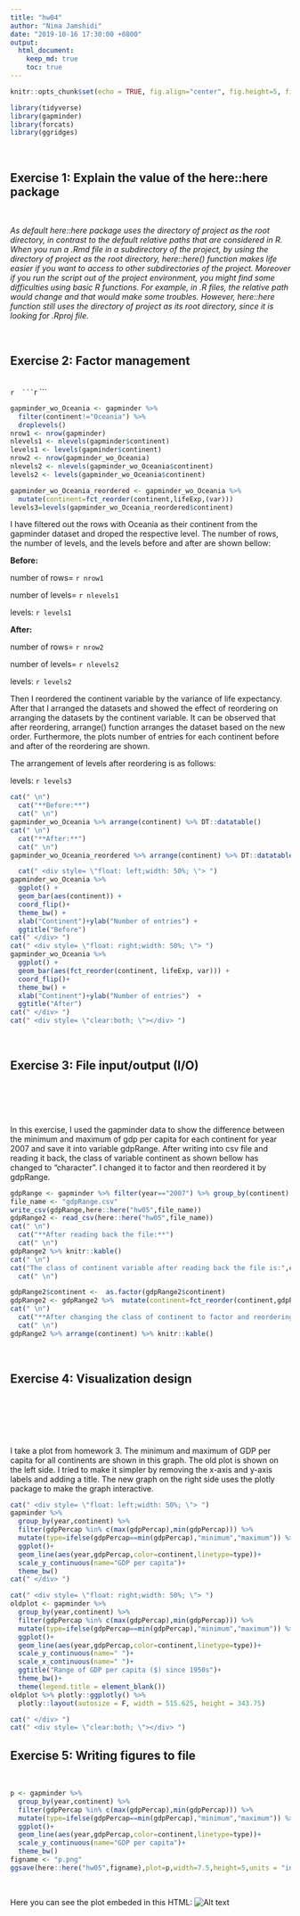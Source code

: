 ```yaml
---
title: "hw04"
author: "Nima Jamshidi"
date: "2019-10-16 17:30:00 +0800"
output: 
  html_document:
    keep_md: true
    toc: true
---
```


```r
knitr::opts_chunk$set(echo = TRUE, fig.align="center", fig.height=5, fig.width=7.5)

```

```r
library(tidyverse)
library(gapminder)
library(forcats)
library(ggridges)
```

<br>


## Exercise 1: Explain the value of the here::here package


<br>

*As default here::here package uses the directory of project as the root directory, in contrast to the default relative paths that are considered in R. When you run a .Rmd file in a subdirectory of the project, by using the directory of project as the root directory, here::here() function makes life easier if you want to access to other subdirectories of the project. Moreover if you run the script out of the project environment, you might find some difficulties using basic R functions. For example, in .R files, the relative path would change and that would make some troubles. However, here::here function still uses the directory of project as its root directory, since it is looking for .Rproj file.*

<br>


## Exercise 2: Factor management

<br>
 ````r
 ```
 ````r
 ```
<br>
 
```r
gapminder_wo_Oceania <- gapminder %>% 
  filter(continent!="Oceania") %>% 
  droplevels()
nrow1 <- nrow(gapminder)
nlevels1 <- nlevels(gapminder$continent)
levels1 <- levels(gapminder$continent)
nrow2 <- nrow(gapminder_wo_Oceania)
nlevels2 <- nlevels(gapminder_wo_Oceania$continent)
levels2 <- levels(gapminder_wo_Oceania$continent)

gapminder_wo_Oceania_reordered <- gapminder_wo_Oceania %>%
  mutate(continent=fct_reorder(continent,lifeExp,(var)))
levels3=levels(gapminder_wo_Oceania_reordered$continent)
```
I have filtered out the rows with Oceania as their continent from the gapminder dataset and droped the respective level. The number of rows, the number of levels, and the levels before and after are shown bellow:

**Before:**

number of rows= `r nrow1`

number of levels= `r nlevels1`

levels: `r levels1`

**After:**

number of rows= `r nrow2`

number of levels= `r nlevels2`

levels: `r levels2`

Then I reordered the continent variable by the variance of life expectancy. After that I arranged the datasets and showed the effect of reordering on arranging the datasets by the continent variable. It can be observed that after reordering, arrange() function arranges the dataset based on the new order. Furthermore, the plots number of entries for each continent before and after of the reordering are shown.

The arrangement of levels after reordering is as follows:

levels: `r levels3`

```r
cat(" \n")
  cat("**Before:**")
  cat(" \n")
gapminder_wo_Oceania %>% arrange(continent) %>% DT::datatable()
cat(" \n")
  cat("**After:**")
  cat(" \n")
gapminder_wo_Oceania_reordered %>% arrange(continent) %>% DT::datatable()

  cat(" <div style= \"float: left;width: 50%; \"> ")
gapminder_wo_Oceania %>%
  ggplot() +
  geom_bar(aes(continent)) +
  coord_flip()+
  theme_bw() +
  xlab("Continent")+ylab("Number of entries") +
  ggtitle("Before")
cat(" </div> ")
cat(" <div style= \"float: right;width: 50%; \"> ")
gapminder_wo_Oceania %>%
  ggplot() +
  geom_bar(aes(fct_reorder(continent, lifeExp, var))) +
  coord_flip()+
  theme_bw() +
  xlab("Continent")+ylab("Number of entries")  +
  ggtitle("After")
cat(" </div> ")
cat(" <div style= \"clear:both; \"></div> ")
```

<br>

## Exercise 3: File input/output (I/O)

<br>

```r
```
<br>
  
In this exercise, I used the gapminder data to show the difference between the minimum and maximum of gdp per capita for each continent for year 2007 and save it into variable gdpRange. After writing into csv file and reading it back, the class of variable continent as shown bellow has changed to "character". I changed it to factor and then reordered it by gdpRange. 

```r

gdpRange <- gapminder %>% filter(year=="2007") %>% group_by(continent) %>% summarise(gdpPercapRange=max(gdpPercap)-min(gdpPercap))
file_name <- "gdpRange.csv"
write_csv(gdpRange,here::here("hw05",file_name))
gdpRange2 <- read_csv(here::here("hw05",file_name)) 
cat(" \n")
  cat("**After reading back the file:**")
  cat(" \n")
gdpRange2 %>% knitr::kable()
cat(" \n")
cat("The class of continent variable after reading back the file is:",class(gdpRange2$continent))
  cat(" \n")

gdpRange2$continent <-  as.factor(gdpRange2$continent)
gdpRange2 <- gdpRange2 %>%  mutate(continent=fct_reorder(continent,gdpPercapRange)) 
cat(" \n")
  cat("**After changing the class of continent to factor and reordering it by the gdpRange:**")
  cat(" \n")
gdpRange2 %>% arrange(continent) %>% knitr::kable()


```

<br>

## Exercise 4: Visualization design

<br>

```r
```

```r
```
<br>

I take a plot from homework 3. The minimum and maximum of GDP per capita for all continents are shown in this graph. The old plot is shown on the left side. I tried to make it simpler by removing the x-axis and y-axis labels and adding a title. The new graph on the right side uses the plotly package to make the graph interactive.
 



```r
cat(" <div style= \"float: left;width: 50%; \"> ")
gapminder %>% 
  group_by(year,continent) %>% 
  filter(gdpPercap %in% c(max(gdpPercap),min(gdpPercap))) %>% 
  mutate(type=ifelse(gdpPercap==min(gdpPercap),"minimum","maximum")) %>% 
  ggplot()+
  geom_line(aes(year,gdpPercap,color=continent,linetype=type))+
  scale_y_continuous(name="GDP per capita")+
  theme_bw()
cat(" </div> ")
```
```r
cat(" <div style= \"float: right;width: 50%; \"> ")
oldplot <- gapminder %>% 
  group_by(year,continent) %>% 
  filter(gdpPercap %in% c(max(gdpPercap),min(gdpPercap))) %>% 
  mutate(type=ifelse(gdpPercap==min(gdpPercap),"minimum","maximum")) %>% 
  ggplot()+
  geom_line(aes(year,gdpPercap,color=continent,linetype=type))+
  scale_y_continuous(name=" ")+
  scale_x_continuous(name=" ")+
  ggtitle("Range of GDP per capita ($) since 1950s")+
  theme_bw()+
  theme(legend.title = element_blank())
oldplot %>% plotly::ggplotly() %>% 
  plotly::layout(autosize = F, width = 515.625, height = 343.75)

cat(" </div> ")
cat(" <div style= \"clear:both; \"></div> ")
```
## Exercise 5: Writing figures to file

<br>

```r
p <- gapminder %>% 
  group_by(year,continent) %>% 
  filter(gdpPercap %in% c(max(gdpPercap),min(gdpPercap))) %>% 
  mutate(type=ifelse(gdpPercap==min(gdpPercap),"minimum","maximum")) %>% 
  ggplot()+
  geom_line(aes(year,gdpPercap,color=continent,linetype=type))+
  scale_y_continuous(name="GDP per capita")+
  theme_bw()
figname <- "p.png"
ggsave(here::here("hw05",figname),plot=p,width=7.5,height=5,units = "in")
```

<br>

Here you can see the plot embeded in this HTML:
![Alt text](p.png)


